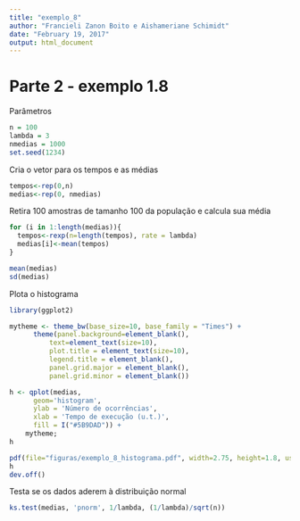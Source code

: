 ```yaml
---
title: "exemplo_8"
author: "Francieli Zanon Boito e Aishameriane Schimidt"
date: "February 19, 2017"
output: html_document
---
```


# Parte 2 - exemplo 1.8

Parâmetros
```r
n = 100
lambda = 3
nmedias = 1000
set.seed(1234)
```

Cria o vetor para os tempos e as médias
```r
tempos<-rep(0,n)
medias<-rep(0, nmedias)
```

Retira 100 amostras de tamanho 100 da população e calcula sua média
```r
for (i in 1:length(medias)){
  tempos<-rexp(n=length(tempos), rate = lambda)
  medias[i]<-mean(tempos)
}

mean(medias)
sd(medias)
```

Plota o histograma
```r
library(ggplot2)

mytheme <- theme_bw(base_size=10, base_family = "Times") + 
      theme(panel.background=element_blank(), 
          text=element_text(size=10), 
          plot.title = element_text(size=10),  
          legend.title = element_blank(), 
          panel.grid.major = element_blank(), 
          panel.grid.minor = element_blank()) 

h <- qplot(medias, 
      geom='histogram',
      ylab = 'Número de ocorrências',
      xlab = 'Tempo de execução (u.t.)',
      fill = I("#5B9DAD")) + 
    mytheme;
h
```

```r
pdf(file="figuras/exemplo_8_histograma.pdf", width=2.75, height=1.8, useDingbats = FALSE)
h
dev.off()
```

Testa se os dados aderem à distribuição normal
```r
ks.test(medias, 'pnorm', 1/lambda, (1/lambda)/sqrt(n))
```